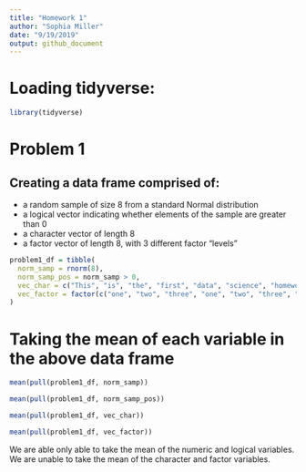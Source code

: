```yaml
---
title: "Homework 1"
author: "Sophia Miller"
date: "9/19/2019"
output: github_document
---
```


# Loading tidyverse:

```r
library(tidyverse)
```
# Problem 1

## Creating a data frame comprised of:

* a random sample of size 8 from a standard Normal distribution
* a logical vector indicating whether elements of the sample are greater than 0
* a character vector of length 8
* a factor vector of length 8, with 3 different factor “levels”


```r
problem1_df = tibble(
  norm_samp = rnorm(8),
  norm_samp_pos = norm_samp > 0,
  vec_char = c("This", "is", "the", "first", "data", "science", "homework", "assignment"),
  vec_factor = factor(c("one", "two", "three", "one", "two", "three", "one", "two"))
)
```

# Taking the mean of each variable in the above data frame

```r
mean(pull(problem1_df, norm_samp))

mean(pull(problem1_df, norm_samp_pos))

mean(pull(problem1_df, vec_char))

mean(pull(problem1_df, vec_factor))
```

We are able only able to take the mean of the numeric and logical variables. We are unable to take the mean of the character and factor variables. 



